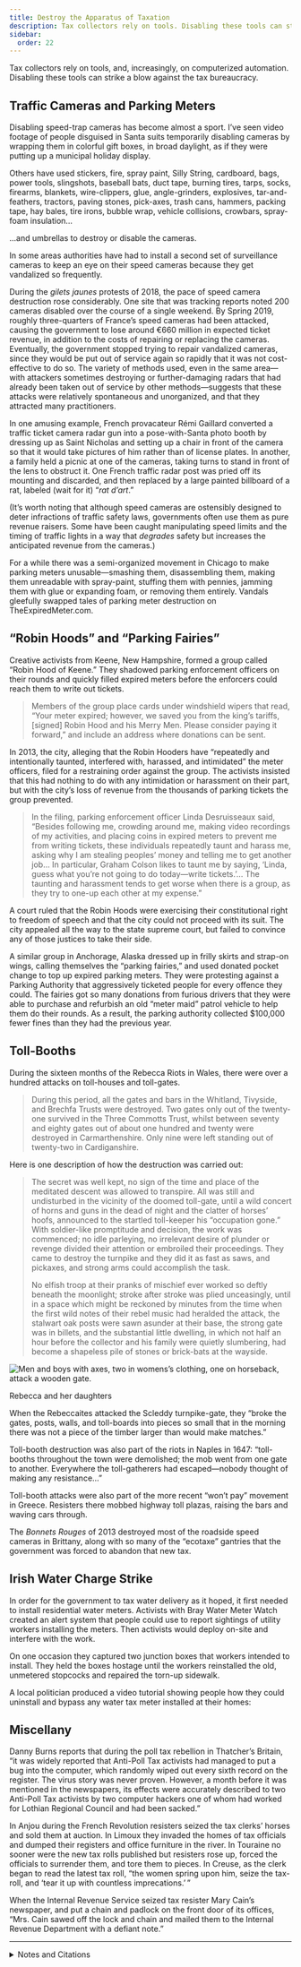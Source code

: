 ```yaml
---
title: Destroy the Apparatus of Taxation
description: Tax collectors rely on tools. Disabling these tools can strike a blow against the tax bureaucracy.
sidebar:
  order: 22
---
```


Tax collectors rely on tools, and, increasingly, on computerized automation.
Disabling these tools can strike a blow against the tax bureaucracy.

## <Badge text="Example" size="medium" /> Traffic Cameras and Parking Meters

Disabling speed-trap cameras has become almost a sport.
I’ve seen video footage of people disguised in Santa suits temporarily disabling cameras by wrapping them in colorful gift boxes, in broad daylight, as if they were putting up a municipal holiday display.

<YouTube id="T43LtGNFLPw" title="Santa’s helpers disable naughty cameras in Tempe " />

Others have used stickers, fire, spray paint, Silly String, cardboard, bags, power tools, slingshots, baseball bats, duct tape, burning tires, tarps, socks, firearms, blankets, wire-clippers, glue, angle-grinders, explosives, tar-and-feathers, tractors, paving stones, pick-axes, trash cans, hammers, packing tape, hay bales, tire irons, bubble wrap, vehicle collisions, crowbars, spray-foam insulation…

<YouTube id="i-iUpmynIBE" />

…and umbrellas to destroy or disable the cameras.

<YouTube id="ABV93CzyEN8" title="Man Filmed Blocking Police Camera Van With Umbrella…" />

In some areas authorities have had to install a second set of surveillance cameras to keep an eye on their speed cameras because they get vandalized so frequently.

During the <i lang="fr">gilets jaunes</i> protests of 2018, the pace of speed camera destruction rose considerably.
One site that was tracking reports noted 200 cameras disabled over the course of a single weekend.
By Spring 2019, roughly three-quarters of France’s speed cameras had been attacked, causing the government to lose around €660 million in expected ticket revenue, in addition to the costs of repairing or replacing the cameras.
Eventually, the government stopped trying to repair vandalized cameras, since they would be put out of service again so rapidly that it was not cost-effective to do so.
The variety of methods used, even in the same area—with attackers sometimes destroying or further-damaging radars that had already been taken out of service by other methods—suggests that these attacks were relatively spontaneous and unorganized, and that they attracted many practitioners.

In one amusing example, French provacateur Rémi Gaillard converted a traffic ticket camera radar gun into a pose-with-Santa photo booth by dressing up as Saint Nicholas and setting up a chair in front of the camera so that it would take pictures of him rather than of license plates.
In another, a family held a picnic at one of the cameras, taking turns to stand in front of the lens to obstruct it.
One French traffic radar post was pried off its mounting and discarded, and then replaced by a large painted billboard of a rat, labeled (wait for it) “<i lang="fr">rat d’art</i>.”

<YouTube id="ybHmPgvuxfs" title="Santa Claus (Rémi Gaillard)" />

(It’s worth noting that although speed cameras are ostensibly designed to deter infractions of traffic safety laws, governments often use them as pure revenue raisers.
Some have been caught manipulating speed limits and the timing of traffic lights in a way that *degrades* safety but increases the anticipated revenue from the cameras.)

For a while there was a semi-organized movement in Chicago to make parking meters unusable—smashing them, disassembling them, making them unreadable with spray-paint, stuffing them with pennies, jamming them with glue or expanding foam, or removing them entirely.
Vandals gleefully swapped tales of parking meter destruction on TheExpiredMeter.com.

## <Badge text="Example" size="medium" /> “Robin Hoods” and “Parking Fairies”

Creative activists from Keene, New Hampshire, formed a group called “Robin Hood of Keene.”
They shadowed parking enforcement officers on their rounds and quickly filled expired meters before the enforcers could reach them to write out tickets.

> Members of the group place cards under windshield wipers that read, “Your meter expired; however, we saved you from the king’s tariffs, [signed] Robin Hood and his Merry Men.
> Please consider paying it forward,” and include an address where donations can be sent.

In 2013, the city, alleging that the Robin Hooders have “repeatedly and intentionally taunted, interfered with, harassed, and intimidated” the meter officers, filed for a restraining order against the group.
The activists insisted that this had nothing to do with any intimidation or harassment on their part, but with the city’s loss of revenue from the thousands of parking tickets the group prevented.

> In the filing, parking enforcement officer Linda Desruisseaux said, “Besides following me, crowding around me, making video recordings of my activities, and placing coins in expired meters to prevent me from writing tickets, these individuals repeatedly taunt and harass me, asking why I am stealing peoples’ money and telling me to get another job…
> In particular, Graham Colson likes to taunt me by saying, ‘Linda, guess what you’re not going to do today—write tickets.’…
> The taunting and harassment tends to get worse when there is a group, as they try to one-up each other at my expense.”

A court ruled that the Robin Hoods were exercising their constitutional right to freedom of speech and that the city could not proceed with its suit.
The city appealed all the way to the state supreme court, but failed to convince any of those justices to take their side.

A similar group in Anchorage, Alaska dressed up in frilly skirts and strap-on wings, calling themselves the “parking fairies,” and used donated pocket change to top up expired parking meters.
They were protesting against a Parking Authority that aggressively ticketed people for every offence they could.
The fairies got so many donations from furious drivers that they were able to purchase and refurbish an old “meter maid” patrol vehicle to help them do their rounds.
As a result, the parking authority collected $100,000 fewer fines than they had the previous year.

## <Badge text="Examples" size="medium" /> Toll-Booths

During the sixteen months of the Rebecca Riots in Wales, there were over a hundred attacks on toll-houses and toll-gates.

> During this period, all the gates and bars in the Whitland, Tivyside, and Brechfa Trusts were destroyed.
> Two gates only out of the twenty-one survived in the Three Commotts Trust, whilst between seventy and eighty gates out of about one hundred and twenty were destroyed in Carmarthenshire.
> Only nine were left standing out of twenty-two in Cardiganshire.

Here is one description of how the destruction was carried out:

> The secret was well kept, no sign of the time and place of the meditated descent was allowed to transpire.
> All was still and undisturbed in the vicinity of the doomed toll-gate, until a wild concert of horns and guns in the dead of night and the clatter of horses’ hoofs, announced to the startled toll-keeper his “occupation gone.”
> With soldier-like promptitude and decision, the work was commenced; no idle parleying, no irrelevant desire of plunder or revenge divided their attention or embroiled their proceedings.
> They came to destroy the turnpike and they did it as fast as saws, and pickaxes, and strong arms could accomplish the task.
>
> No elfish troop at their pranks of mischief ever worked so deftly beneath the moonlight; stroke after stroke was plied unceasingly, until in a space which might be reckoned by minutes from the time when the first wild notes of their rebel music had heralded the attack, the stalwart oak posts were sawn asunder at their base, the strong gate was in billets, and the substantial little dwelling, in which not half an hour before the collector and his family were quietly slumbering, had become a shapeless pile of stones or brick-bats at the wayside.

![Men and boys with axes, two in womens’s clothing, one on horseback, attack a wooden gate.](../../../assets/rebecca.gif)
<figcaption>Rebecca and her daughters</figcaption>

When the Rebeccaites attacked the Scleddy turnpike-gate, they “broke the gates, posts, walls, and toll-boards into pieces so small that in the morning there was not a piece of the timber larger than would make matches.”

Toll-booth destruction was also part of the riots in Naples in 1647: “toll-booths throughout the town were demolished; the mob went from one gate to another.
Everywhere the toll-gatherers had escaped—nobody thought of making any resistance…”

Toll-booth attacks were also part of the more recent “won’t pay” movement in Greece.
Resisters there mobbed highway toll plazas, raising the bars and waving cars through.

<YouTube id="GFGuwKny0jA" params="start=61" />

The <i>Bonnets Rouges</i> of 2013 destroyed most of the roadside speed cameras in Brittany, along with so many of the “ecotaxe” gantries that the government was forced to abandon that new tax.

## <Badge text="Example" size="medium" /> Irish Water Charge Strike

In order for the government to tax water delivery as it hoped, it first needed to install residential water meters.
Activists with Bray Water Meter Watch created an alert system that people could use to report sightings of utility workers installing the meters.
Then activists would deploy on-site and interfere with the work.

On one occasion they captured two junction boxes that workers intended to install.
They held the boxes hostage until the workers reinstalled the old, unmetered stopcocks and repaired the torn-up sidewalk.

A local politician produced a video tutorial showing people how they could uninstall and bypass any water tax meter installed at their homes:

<YouTube id="NdlhDRef1Xg" title="Cllr Nicky Coules: How to remove a water meter" />

## <Badge text="Examples" size="medium" /> Miscellany

Danny Burns reports that during the poll tax rebellion in Thatcher’s Britain, “it was widely reported that Anti-Poll Tax activists had managed to put a bug into the computer, which randomly wiped out every sixth record on the register.
The virus story was never proven.
However, a month before it was mentioned in the newspapers, its effects were accurately described to two Anti-Poll Tax activists by two computer hackers one of whom had worked for Lothian Regional Council and had been sacked.”

In Anjou during the French Revolution resisters seized the tax clerks’ horses and sold them at auction.
In Limoux they invaded the homes of tax officials and dumped their registers and office furniture in the river.
In Touraine no sooner were the new tax rolls published but resisters rose up, forced the officials to surrender them, and tore them to pieces.
In Creuse, as the clerk began to read the latest tax roll, “the women spring upon him, seize the tax-roll, and ‘tear it up with countless imprecations.’ ”

When the Internal Revenue Service seized tax resister Mary Cain’s newspaper, and put a chain and padlock on the front door of its offices, “Mrs. Cain sawed off the lock and chain and mailed them to the Internal Revenue Department with a defiant note.”

<Aside type="wikipedia" title="Wikipedia">
  <WikipediaBadge title="Traffic enforcement camera" />
  <WikipediaBadge title="Yellow vests protests" />
  <WikipediaBadge title="Rémi Gaillard" />
  <WikipediaBadge title="Rebecca Riots" />
  <WikipediaBadge title="I Don’t Pay Movement" url="https://en.wikipedia.org/wiki/I_Don%27t_Pay_Movement" />
  <WikipediaBadge title="Bonnets Rouges" />
  <WikipediaBadge title="Poll tax (Great Britain)" />
  <WikipediaBadge title="Hacktivism" />
  <WikipediaBadge title="French Revolution" />
  <WikipediaBadge title="Mary Cain (editor)" />
</Aside>

---

<details>
<summary>Notes and Citations</summary>

* [TheNewspaper.com](https://www.thenewspaper.com/rlc/related.asp?S=6) has been chronicling worldwide incidents of attacks on traffic cameras for several years.
* “Parking Meter Revolt: Frustration Over High Costs” CBS Chicago 24 March 2009
* [“Slaying Fuels Debate Over Speed Cameras”](https://www.nbcnews.com/id/wbna30436439) Associated Press 27 April 2009
* Ian [“Breaking News: Robin Hood Cases Dismissed!!”](https://freekeene.com/2013/12/04/breaking-news-robin-hood-cases-dismissed/) <i>Free Keene</i> 4 December 2013
* Ian [“NH Supreme Court Rules Fully in Favor of Keene’s Robin Hooders!”](https://freekeene.com/2016/12/27/nh-supreme-court-rules-fully-in-favor-of-keenes-robin-hooders/) <i>Free Keene</i> 27 December 2016
* Reamer, David [“The Anchorage parking fairies: How a $75 ticket started a movement”](https://www.adn.com/alaska-life/2020/01/06/the-anchorage-parking-fairies-how-a-75-ticket-started-a-movement/) <i>Anchorage Daily News</i> 5 January 2020
* Bozec, Daniel [“Dordogne: un dimanche en famille ‘gilet jaune’ devant le radar automatique à Lembras”](https://www.sudouest.fr/dordogne/creysse/dordogne-un-dimanche-en-famille-gilet-jaune-devant-le-radar-automatique-a-lembras-2882953.php) <i>Sud Ouest</i> 9 December 2018
* Ingersoll, Geoffrey [“Maryland Police Are Deploying Cameras To Watch Other Cameras”](https://www.businessinsider.com/americans-are-destroying-police-cameras-in-maryland-2012-9) <i>Business Insider</i> 13 September 2012
* [“Les radars automatiques neutralisés les uns après les autres”](https://www.radars-auto.com/actualite/actu-radars-general/au-moins-20-des-radars-fixes-de-france-hors-service-1476) <i>Radars-auto.com</i> 25 November 2018; [“Plus de 1 radar fixe sur 7 incendié en 2 mois”](https://www.radars-auto.com/actualite/actu-radars-general/plus-de-1-radar-fixe-sur-7-incendie-en-2-mois-1496) <i>Radars-audo.com</i> 15 January 2019
* Zanon, Philippe [“Radars vandalisés: la carte de France de la colère”](https://www.autoplus.fr/pratique/securite-routiere/radars-vandalises-la-carte-de-france-de-la-colere-362684.html) <i>Auto Plus</i> 7 December 2018
* Biet, Guillaume [“ ‘Gilets jaunes’: la moitié des radars automatiques de France ont été mis hors service”](https://www.europe1.fr/faits-divers/information-europe-1-gilets-jaunes-la-moitie-des-radars-automatiques-de-france-sont-hors-service-3817205) <i>Europe1</i> 10 December 2018
* Allain, Camille [“«Gilets jaunes»: Trop de radars dégradés, le centre de traitement des amendes de Rennes a du mal à verbaliser”](https://www.20minutes.fr/societe/2423095-20190115-gilets-jaunes-trop-radars-degrades-centre-traitement-amendes-rennes-mal-verbaliser) <i>20 minutes</i> 15 January 2019
* Torgemen, Emille & Pelloli, Matthieu [“Un demi-milliard d’euros: la facture salée des radars vandalisés”](https://www.leparisien.fr/societe/un-demi-milliard-d-euros-la-facture-salee-des-radars-vandalises-22-01-2019-7994556.php) <i>Le Parisien</i> 22 January 2019
* [“France Raises Speed Camera Destruction Estimate”](https://www.thenewspaper.com/news/66/6662.asp) <i>TheNewspaper.com</i> 4 March 2019
* [“France: Profit sinks by $714 Million As Cameras Are Destroyed”](https://www.thenewspaper.com/news/66/6683.asp) <i>TheNewspaper.com</i> 1 April 2019
* Evans, Henry Tobit <i>Rebecca Riots!</i> (2010 ed.) [pp. 11](https://archive.org/details/rebeccaherdaught00evanuoft/page/13/mode/1up) (quoting from “Rebecca and Her Daughters” <i>The Red Dragon</i>, Vol. XI, 1887, p. 328; but I think that in its turn was quoting from “Rebecca” <i>The Quarterly Review</i> June 1844, p. 128), [17](https://archive.org/details/rebeccaherdaught00evanuoft/page/21/mode/1up), [70](https://archive.org/details/rebeccaherdaught00evanuoft/page/77/mode/1up)
* von Reumont, Alfred <i>The Carafas of Maddaloni</i> (1854) [p. 312](https://archive.org/details/carafasofmaddalo00reumuoft/page/312/mode/1up)
* Duportail, Judith [“Radars: en 2013, les automobilistes ont été moins flashés”](https://www.lefigaro.fr/automobile/2013/12/17/30002-20131217ARTFIG00464-radars-en-2013-les-automobilistes-ont-ete-moins-flashes.php) <i>Le Figaro</i>
* Burns, Danny [<i>Poll Tax Rebellion</i>](https://libcom.org/article/poll-tax-rebellion-danny-burns) AK Press (1992), pp. 129–30
* Taine, Hippolyte <i>The French Revolution</i>, Vol I. (1897) [pp. 16](https://archive.org/details/frenchrevolution0001hipp/page/16/mode/1up), [68](https://archive.org/details/frenchrevolution0001hipp/page/68/mode/1up) (note), [242](https://archive.org/details/frenchrevolution0001hipp/page/242/mode/1up), [280](https://archive.org/details/frenchrevolution0001hipp/page/280/mode/1up)
* [“Mary Cain, Mississippi Editor Who Fought U.S. Taxes, Dies”](https://www.nytimes.com/1984/05/08/obituaries/mary-cain-mississippi-editor-who-fought-us-taxes-dies.html) <i>New York Times</i> 8 May 1984

</details>
